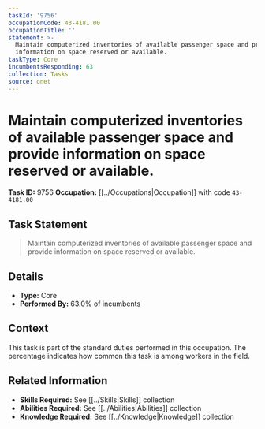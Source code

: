 ```yaml
---
taskId: '9756'
occupationCode: 43-4181.00
occupationTitle: ''
statement: >-
  Maintain computerized inventories of available passenger space and provide
  information on space reserved or available.
taskType: Core
incumbentsResponding: 63
collection: Tasks
source: onet
---
```

# Maintain computerized inventories of available passenger space and provide information on space reserved or available.

**Task ID:** 9756
**Occupation:** [[../Occupations|Occupation]] with code `43-4181.00`

## Task Statement

> Maintain computerized inventories of available passenger space and provide information on space reserved or available.

## Details

- **Type:** Core
- **Performed By:** 63.0% of incumbents

## Context

This task is part of the standard duties performed in this occupation. The percentage indicates how common this task is among workers in the field.

## Related Information

- **Skills Required:** See [[../Skills|Skills]] collection
- **Abilities Required:** See [[../Abilities|Abilities]] collection
- **Knowledge Required:** See [[../Knowledge|Knowledge]] collection
